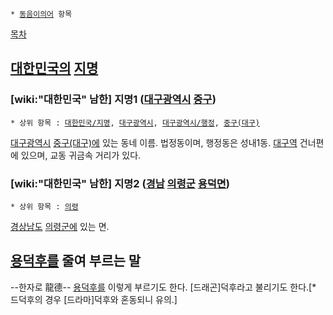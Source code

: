  * [[동음이의어]] 항목

[[목차]]
== [[대한민국]]의 [[지명]] ==

=== [wiki:"대한민국" 남한] 지명1 ([[대구광역시]] [[중구]]) ===
 * 상위 항목 : [[대한민국/지명]], [[대구광역시]], [[대구광역시/행정]], [[중구(대구)]]

[[대구광역시]] [[중구(대구)]]에 있는 동네 이름. 법정동이며, 행정동은 성내1동. [[대구역]] 건너편에 있으며, 교동 귀금속 거리가 있다.

=== [wiki:"대한민국" 남한] 지명2 ([[경남]] [[의령군]] [[용덕면]]) ===
 * 상위 항목 : [[의령]]

[[경상남도]] [[의령군]]에 있는 면. 

== [[용덕후]]를 줄여 부르는 말 ==
--한자로 龍德--
[[용덕후]]를 이렇게 부르기도 한다. [드래곤]덕후라고 불리기도 한다.[* 드덕후의 경우 [드라마]덕후와 혼동되니 유의.]
